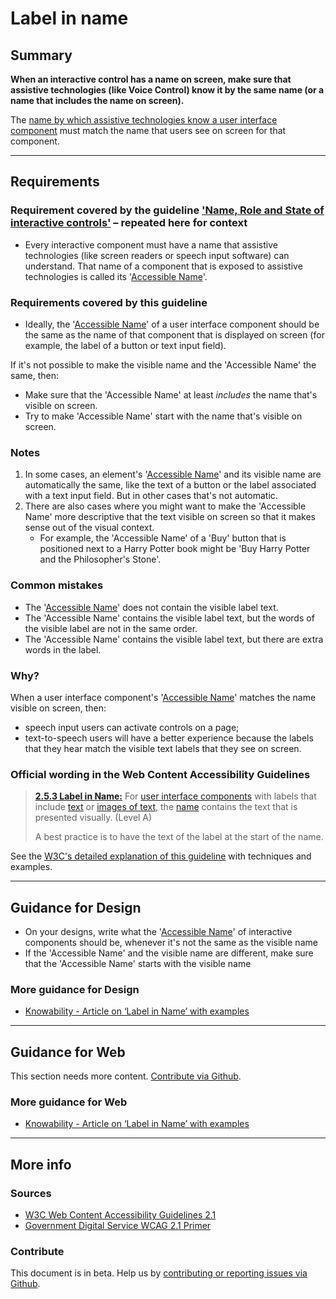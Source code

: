 
# Label in name

## Summary

**When an interactive control has a name on screen, make sure that assistive technologies (like Voice Control) know it by the same name (or a name that includes the name on screen).**

The [name by which assistive technologies know a user interface component](/playbook/definitions#accessible-name) must match the name that users see on screen for that component.

---

## Requirements

### Requirement covered by the guideline ['Name, Role and State of interactive controls'](/playbook/4-1-2-name-role-and-state-of-interactive-components) – repeated here for context

* Every interactive component must have a name that assistive technologies (like screen readers or speech input software) can understand. That name of a component that is exposed to assistive technologies is called its '[Accessible Name](/playbook/definitions#accessible-name)'.

### Requirements covered by this guideline

* Ideally, the '[Accessible Name](/playbook/definitions#accessible-name)' of a user interface component should be the same as the name of that component that is displayed on screen (for example, the label of a button or text input field).

If it's not possible to make the visible name and the 'Accessible Name' the same, then:
* Make sure that the 'Accessible Name' at least *includes* the name that's visible on screen.
* Try to make 'Accessible Name' start with the name that's visible on screen.

### Notes

1. In some cases, an element's '[Accessible Name](/playbook/definitions#accessible-name)' and its visible name are automatically the same, like the text of a button or the label associated with a text input field. But in other cases that's not automatic.
2. There are also cases where you might want to make the 'Accessible Name' more descriptive that the text visible on screen so that it makes sense out of the visual context.
   * For example, the 'Accessible Name' of a 'Buy' button that is positioned next to a Harry Potter book might be 'Buy Harry Potter and the Philosopher's Stone'.

### Common mistakes

* The '[Accessible Name](/playbook/definitions#accessible-name)' does not contain the visible label text.
* The 'Accessible Name' contains the visible label text, but the words of the visible label are not in the same order.
* The 'Accessible Name' contains the visible label text, but there are extra words in the label.

### Why?

When a user interface component's '[Accessible Name](/playbook/definitions#accessible-name)' matches the name visible on screen, then:
* speech input users can activate controls on a page;
* text-to-speech users will have a better experience because the labels that they hear match the visible text labels that they see on screen.

### Official wording in the Web Content Accessibility Guidelines

> [**2.5.3 Label in Name:**](https://www.w3.org/WAI/WCAG21/Understanding/label-in-name.html) For [user interface components](https://www.w3.org/WAI/WCAG21/Understanding/label-in-name.html#dfn-user-interface-component) with labels that include [text](https://www.w3.org/WAI/WCAG21/Understanding/label-in-name.html#dfn-text) or [images of text](https://www.w3.org/WAI/WCAG21/Understanding/label-in-name.html#dfn-image-of-text), the [name](https://www.w3.org/WAI/WCAG21/Understanding/label-in-name.html#dfn-name) contains the text that is presented visually. (Level A)
>
> A best practice is to have the text of the label at the start of the name.

See the [W3C's detailed explanation of this guideline](https://www.w3.org/WAI/WCAG21/Understanding/label-in-name.html) with techniques and examples.

---

## Guidance for Design

* On your designs, write what the '[Accessible Name](/playbook/definitions#accessible-name)' of interactive components should be, whenever it's not the same as the visible name
* If the 'Accessible Name' and the visible name are different, make sure that the 'Accessible Name' starts with the visible name

### More guidance for Design

* [Knowability - Article on ‘Label in Name’ with examples](https://knowbility.org/blog/2018/WCAG21-253LabelInName/)

---

## Guidance for Web

This section needs more content. [Contribute via Github](https://github.com/web-accessibility-io/web-accessibility.io).

### More guidance for Web

* [Knowability - Article on ‘Label in Name’ with examples](https://knowbility.org/blog/2018/WCAG21-253LabelInName/)

---

## More info

### Sources

* [W3C Web Content Accessibility Guidelines 2.1](https://www.w3.org/TR/WCAG21/)
* [Government Digital Service WCAG 2.1 Primer](https://alphagov.github.io/wcag-primer/)

### Contribute

This document is in beta. Help us by [contributing or reporting issues via Github](https://github.com/web-accessibility-io/web-accessibility.io).
